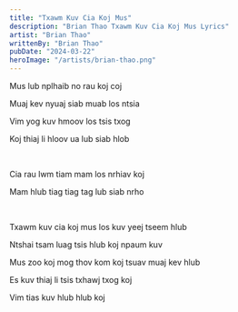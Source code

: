 ```yaml
---
title: "Txawm Kuv Cia Koj Mus"
description: "Brian Thao Txawm Kuv Cia Koj Mus Lyrics"
artist: "Brian Thao"
writtenBy: "Brian Thao"
pubDate: "2024-03-22"
heroImage: "/artists/brian-thao.png"
---
```


Mus lub nplhaib no rau koj coj

Muaj kev nyuaj siab muab los ntsia

Vim yog kuv hmoov los tsis txog

Koj thiaj li hloov ua lub siab hlob

<br />

Cia rau lwm tiam mam los nrhiav koj

Mam hlub tiag tiag tag lub siab nrho

<br />

Txawm kuv cia koj mus los kuv yeej tseem hlub

Ntshai tsam luag tsis hlub koj npaum kuv

Mus zoo koj mog thov kom koj tsuav muaj kev hlub

Es kuv thiaj li tsis txhawj txog koj

Vim tias kuv hlub hlub koj
